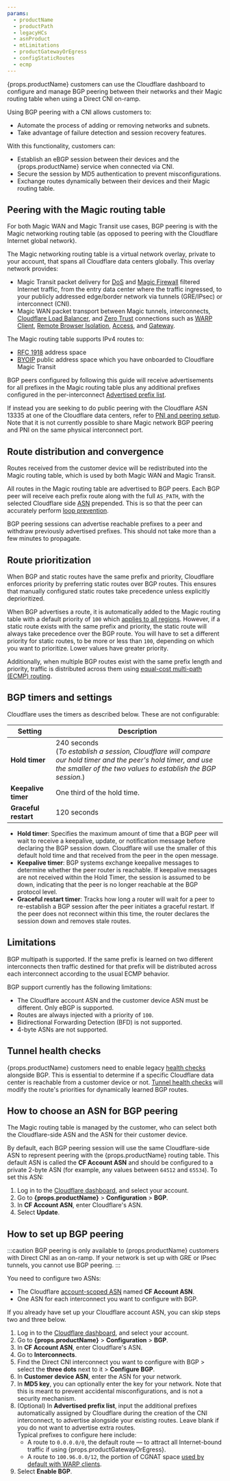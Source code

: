 ```yaml
---
params:
  - productName
  - productPath
  - legacyHCs
  - asnProduct
  - mtLimitations
  - productGatewayOrEgress
  - configStaticRoutes
  - ecmp
---
```



{props.productName} customers can use the Cloudflare dashboard to configure and manage BGP peering between their networks and their Magic routing table when using a Direct CNI on-ramp.

Using BGP peering with a CNI allows customers to:
- Automate the process of adding or removing networks and subnets.
- Take advantage of failure detection and session recovery features.

With this functionality, customers can:
- Establish an eBGP session between their devices and the {props.productName} service when connected via CNI.
- Secure the session by MD5 authentication to prevent misconfigurations.
- Exchange routes dynamically between their devices and their Magic routing table.

## Peering with the Magic routing table

For both Magic WAN and Magic Transit use cases, BGP peering is with the Magic networking routing table (as opposed to peering with the Cloudflare Internet global network).

The Magic networking routing table is a virtual network overlay, private to your account, that spans all Cloudflare data centers globally. This overlay network provides:

- Magic Transit packet delivery for [DoS](/ddos-protection/) and [Magic Firewall](/magic-firewall/) filtered Internet traffic, from the entry data center where the traffic ingressed, to your publicly addressed edge/border network via tunnels (GRE/IPsec) or interconnect (CNI).
- Magic WAN packet transport between Magic tunnels, interconnects, [Cloudflare Load Balancer](/load-balancing/), and [Zero Trust](/cloudflare-one/) connections such as [WARP Client](/cloudflare-one/connections/connect-devices/warp/), [Remote Browser Isolation](/cloudflare-one/policies/browser-isolation/), [Access](/cloudflare-one/policies/access/), and [Gateway](/cloudflare-one/policies/gateway/).

The Magic routing table supports IPv4 routes to:

- [RFC 1918](https://datatracker.ietf.org/doc/html/rfc1918) address space
- [BYOIP](/byoip/) public address space which you have onboarded to Cloudflare Magic Transit

BGP peers configured by following this guide will receive advertisements for all prefixes in the Magic routing table plus any additional prefixes configured in the per-interconnect [Advertised prefix list](#how-to-set-up-bgp-peering).

If instead you are seeking to do public peering with the Cloudflare ASN 13335 at one of the Cloudflare data centers, refer to [PNI and peering setup](/network-interconnect/pni-and-peering/). Note that it is not currently possible to share Magic network BGP peering and PNI on the same physical interconnect port.

## Route distribution and convergence

Routes received from the customer device will be redistributed into the Magic routing table, which is used by both Magic WAN and Magic Transit.

All routes in the Magic routing table are advertised to BGP peers. Each BGP peer will receive each prefix route along with the full `AS_PATH`, with the selected Cloudflare side [ASN](https://www.cloudflare.com/learning/network-layer/what-is-an-autonomous-system/) prepended. This is so that the peer can accurately perform [loop prevention](https://datatracker.ietf.org/doc/html/rfc4271#section-9.1.2).

BGP peering sessions can advertise reachable prefixes to a peer and withdraw previously advertised prefixes. This should not take more than a few minutes to propagate.

## Route prioritization

When BGP and static routes have the same prefix and priority, Cloudflare enforces priority by preferring static routes over BGP routes. This ensures that manually configured static routes take precedence unless explicitly deprioritized.

When BGP advertises a route, it is automatically added to the Magic routing table with a default priority of `100` which <a href={props.configStaticRoutes}>applies to all regions</a>. However, if a static route exists with the same prefix and priority, the static route will always take precedence over the BGP route. You will have to set a different priority for static routes, to be more or less than `100`, depending on which you want to prioritize. Lower values have greater priority.

Additionally, when multiple BGP routes exist with the same prefix length and priority, traffic is distributed across them using <a href={props.ecmp}>equal-cost multi-path (ECMP) routing</a>.

## BGP timers and settings

Cloudflare uses the timers as described below. These are not configurable:

| Setting 				 | Description |
| --- 						 | --- |
| **Hold timer** 			 | 240 seconds <br /> (_To establish a session, Cloudflare will compare our hold timer and the peer's hold timer, and use the smaller of the two values to establish the BGP session._) |
| **Keepalive timer**  | One third of the hold time. |
| **Graceful restart** | 120 seconds |

- **Hold timer**: Specifies the maximum amount of time that a BGP peer will wait to receive a keepalive, update, or notification message before declaring the BGP session down. Cloudflare will use the smaller of this default hold time and that received from the peer in the open message.
- **Keepalive timer**: BGP systems exchange keepalive messages to determine whether the peer router is reachable. If keepalive messages are not received within the Hold Timer, the session is assumed to be down, indicating that the peer is no longer reachable at the BGP protocol level.
- **Graceful restart timer**: Tracks how long a router will wait for a peer to re-establish a BGP session after the peer initiates a graceful restart. If the peer does not reconnect within this time, the router declares the session down and removes stale routes.


## Limitations

BGP multipath is supported. If the same prefix is learned on two different interconnects then traffic destined for that prefix will be distributed across each interconnect according to the usual ECMP behavior.

BGP support currently has the following limitations:
- The Cloudflare account ASN and the customer device ASN must be different. Only eBGP is supported.
- Routes are always injected with a priority of `100`.
- Bidirectional Forwarding Detection (BFD) is not supported.
- 4-byte ASNs are not supported.

<Markdown text={props.mtLimitations} />

## Tunnel health checks

{props.productName} customers need to enable legacy <a href={props.legacyHCs}>health checks</a> alongside BGP. This is essential to determine if a specific Cloudflare data center is reachable from a customer device or not. <a href={props.productPath}>Tunnel health checks</a> will modify the route's priorities for dynamically learned BGP routes.

## How to choose an ASN for BGP peering

The Magic routing table is managed by the customer, who can select both the Cloudflare-side ASN and the ASN for their customer device.

By default, each BGP peering session will use the same Cloudflare-side ASN to represent peering with the {props.productName} routing table. This default ASN is called the **CF Account ASN** and should be configured to a private 2-byte ASN (for example, any values between `64512` and `65534`). To set this ASN:

1. Log in to the [Cloudflare dashboard](https://dash.cloudflare.com/), and select your account.
2. Go to **{props.productName}** > **Configuration** > **BGP**.
3. In **CF Account ASN**, enter Cloudflare's ASN.
4. Select **Update**.

<Markdown text={props.asnProduct} />

## How to set up BGP peering

:::caution
BGP peering is only available to {props.productName} customers with Direct CNI as an on-ramp. If your network is set up with GRE or IPsec tunnels, you cannot use BGP peering.
:::

You need to configure two ASNs:
- The Cloudflare [account-scoped ASN](#how-to-choose-an-asn-for-bgp-peering) named **CF Account ASN**.
- One ASN for each interconnect you want to configure with BGP.

If you already have set up your Cloudflare account ASN, you can skip steps two and three below.

1. Log in to the [Cloudflare dashboard](https://dash.cloudflare.com/login), and select your account.
2. Go to **{props.productName}** > **Configuration** > **BGP**.
3. In **CF Account ASN**, enter Cloudflare's ASN.
4. Go to **Interconnects**.
5. Find the Direct CNI interconnect you want to configure with BGP > select the **three dots** next to it > **Configure BGP**.
6. In **Customer device ASN**, enter the ASN for your network.
7. In **MD5 key**, you can optionally enter the key for your network. Note that this is meant to prevent accidental misconfigurations, and is not a security mechanism.
8. (Optional) In **Advertised prefix list**, input the additional prefixes automatically assigned by Cloudflare during the creation of the CNI interconnect, to advertise alongside your existing routes. Leave blank if you do not want to advertise extra routes. <br /> Typical prefixes to configure here include:
	- A route to `0.0.0.0/0`, the default route — to attract all Internet-bound traffic if using {props.productGatewayOrEgress}.
	- A route to `100.96.0.0/12`, the portion of CGNAT space [used by default with WARP clients](/cloudflare-one/connections/connect-networks/private-net/warp-connector/user-to-site/#add-route-to-router).
9. Select **Enable BGP**.